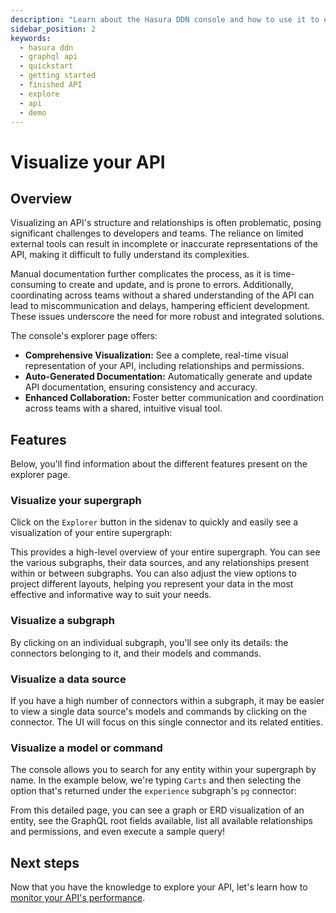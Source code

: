 ```yaml
---
description: "Learn about the Hasura DDN console and how to use it to explore a finished API."
sidebar_position: 2
keywords:
  - hasura ddn
  - graphql api
  - quickstart
  - getting started
  - finished API
  - explore
  - api
  - demo
---
```



# Visualize your API

## Overview

Visualizing an API's structure and relationships is often problematic, posing significant challenges to developers and
teams. The reliance on limited external tools can result in incomplete or inaccurate representations of the API, making
it difficult to fully understand its complexities.

Manual documentation further complicates the process, as it is time-consuming to create and update, and is prone to
errors. Additionally, coordinating across teams without a shared understanding of the API can lead to miscommunication
and delays, hampering efficient development. These issues underscore the need for more robust and integrated solutions.

The console's explorer page offers:

- **Comprehensive Visualization:** See a complete, real-time visual representation of your API, including relationships
  and permissions.
- **Auto-Generated Documentation:** Automatically generate and update API documentation, ensuring consistency and
  accuracy.
- **Enhanced Collaboration:** Foster better communication and coordination across teams with a shared, intuitive visual
  tool.

## Features

Below, you'll find information about the different features present on the explorer page.

### Visualize your supergraph

Click on the `Explorer` button in the sidenav to quickly and easily see a visualization of your entire supergraph:

<Thumbnail
  src="/img/get-started/supergraph-visualization.png"
  alt="Visualization of the entire supergraph"
  width="1000px"
/>

This provides a high-level overview of your entire supergraph. You can see the various subgraphs, their data sources,
and any relationships present within or between subgraphs. You can also adjust the view options to project different
layouts, helping you represent your data in the most effective and informative way to suit your needs.

### Visualize a subgraph

By clicking on an individual subgraph, you'll see only its details: the connectors belonging to it, and their models and
commands.

<Thumbnail src="/img/get-started/subgraph-visualization.png" alt="Visualization of a subgraph" width="1000px" />

### Visualize a data source

If you have a high number of connectors within a subgraph, it may be easier to view a single data source's models and
commands by clicking on the connector. The UI will focus on this single connector and its related entities.

<Thumbnail src="/img/get-started/source-visualization.png" alt="Visualization of a data source" width="1000px" />

### Visualize a model or command

The console allows you to search for any entity within your supergraph by name. In the example below, we're typing
`Carts` and then selecting the option that's returned under the `experience` subgraph's `pg` connector:

<Thumbnail src="/img/get-started/carts-visualization.png" alt="Visualization of the carts model" width="1000px" />

From this detailed page, you can see a graph or ERD visualization of an entity, see the GraphQL root fields available,
list all available relationships and permissions, and even execute a sample query!

## Next steps

Now that you have the knowledge to explore your API, let's learn how to
[monitor your API's performance](/getting-started/explore/monitor.mdx).
